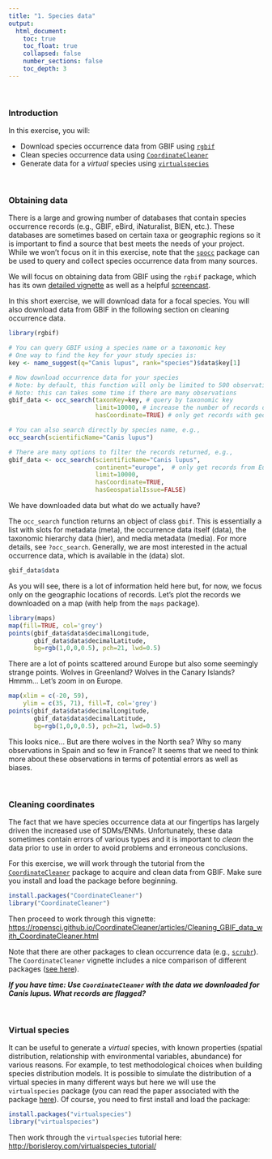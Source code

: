 ```yaml
---
title: "1. Species data"
output:
  html_document:
    toc: true
    toc_float: true
    collapsed: false
    number_sections: false
    toc_depth: 3
---
```


$~$

### Introduction

In this exercise, you will:

- Download species occurrence data from GBIF using [`rgbif`](https://docs.ropensci.org/rgbif/index.html)
- Clean species occurrence data using [`CoordinateCleaner`](https://ropensci.github.io/CoordinateCleaner/)
- Generate data for a *virtual* species using [`virtualspecies`](http://borisleroy.com/virtualspecies_tutorial/)

$~$

### Obtaining data

There is a large and growing number of databases that contain species occurrence records (e.g., GBIF, eBird, iNaturalist, BIEN, etc.).  These databases are sometimes based on certain taxa or geographic regions so it is important to find a source that best meets the needs of your project.  While we won't focus on it in this exercise, note that the [`spocc`](https://docs.ropensci.org/spocc/) package can be used to query and collect species occurrence data from many sources.

We will focus on obtaining data from GBIF using the `rgbif` package, which has its own [detailed vignette](https://docs.ropensci.org/rgbif/articles/rgbif.html) as well as a helpful [screencast](https://vimeo.com/127119010).

In this short exercise, we will download data for a focal species.  You will also download data from GBIF in the following section on cleaning occurrence data.

```r
library(rgbif)

# You can query GBIF using a species name or a taxonomic key
# One way to find the key for your study species is:
key <- name_suggest(q="Canis lupus", rank="species")$data$key[1]

# Now download occurrence data for your species
# Note: by default, this function will only be limited to 500 observations
# Note: this can takes some time if there are many observations
gbif_data <- occ_search(taxonKey=key, # query by taxonomic key
                        limit=10000, # increase the number of records downloaded
                        hasCoordinate=TRUE) # only get records with geographic coordinates

# You can also search directly by species name, e.g.,
occ_search(scientificName="Canis lupus")

# There are many options to filter the records returned, e.g.,
gbif_data <- occ_search(scientificName="Canis lupus",
                        continent="europe",  # only get records from Europe
                        limit=10000,
                        hasCoordinate=TRUE,
                        hasGeospatialIssue=FALSE)
```

We have downloaded data but what do we actually have?  

The `occ_search` function returns an object of class `gbif`.  This is essentially a list with slots for metadata (meta), the occurrence data itself (data), the taxonomic hierarchy data (hier), and media metadata (media). For more details, see `?occ_search`.  Generally, we are most interested in the actual occurrence data, which is available in the (data) slot.

```r
gbif_data$data
```

As you will see, there is a lot of information held here but, for now, we focus only on the geographic locations of records.  Let's plot the records we downloaded on a map (with help from the `maps` package).

```r
library(maps)
map(fill=TRUE, col='grey')
points(gbif_data$data$decimalLongitude, 
       gbif_data$data$decimalLatitude, 
       bg=rgb(1,0,0,0.5), pch=21, lwd=0.5)
```

There are a lot of points scattered around Europe but also some seemingly strange points.  Wolves in Greenland? Wolves in the Canary Islands?  Hmmm... Let's zoom in on Europe.

```r
map(xlim = c(-20, 59),
    ylim = c(35, 71), fill=T, col='grey')
points(gbif_data$data$decimalLongitude, 
       gbif_data$data$decimalLatitude, 
       bg=rgb(1,0,0,0.5), pch=21, lwd=0.5)
```

This looks nice...  But are there wolves in the North sea?  Why so many observations in Spain and so few in France? It seems that we need to think more about these observations in terms of potential errors as well as biases.

$~$

### Cleaning coordinates

The fact that we have species occurrence data at our fingertips has largely driven the increased use of SDMs/ENMs. Unfortunately, these data sometimes contain errors of various types and it is important to *clean* the data prior to use in order to avoid problems and erroneous conclusions.

For this exercise, we will work through the tutorial from the [`CoordinateCleaner`](https://ropensci.github.io/CoordinateCleaner/articles/Cleaning_GBIF_data_with_CoordinateCleaner.html) package to acquire and clean data from GBIF.  Make sure you install and load the package before beginning.

```r
install.packages("CoordinateCleaner")
library("CoordinateCleaner")
```

Then proceed to work through this vignette: [https://ropensci.github.io/CoordinateCleaner/articles/Cleaning_GBIF_data_with_CoordinateCleaner.html](https://ropensci.github.io/CoordinateCleaner/articles/Cleaning_GBIF_data_with_CoordinateCleaner.html)

Note that there are other packages to clean occurrence data (e.g., [`scrubr`](https://github.com/ropensci/scrubr)). The `CoordinateCleaner` vignette includes a nice comparison of different packages ([see here](https://ropensci.github.io/CoordinateCleaner/articles/Comparison_other_software.html)).

***If you have time: Use `CoordinateCleaner` with the data we downloaded for Canis lupus. What records are flagged?***

$~$

### Virtual species

It can be useful to generate a *virtual* species, with known properties (spatial distribution, relationship with environmental variables, abundance) for various reasons. For example, to test methodological choices when building species distribution models. It is possible to simulate the distribution of a virtual species in many different ways but here we will use the `virtualspecies` package (you can read the paper associated with the package [here](https://onlinelibrary.wiley.com/doi/full/10.1111/ecog.01388)).  Of course, you need to first install and load the package:

```r
install.packages("virtualspecies")
library("virtualspecies")
```

Then work through the `virtualspecies` tutorial here: [http://borisleroy.com/virtualspecies_tutorial/](http://borisleroy.com/virtualspecies_tutorial/)

